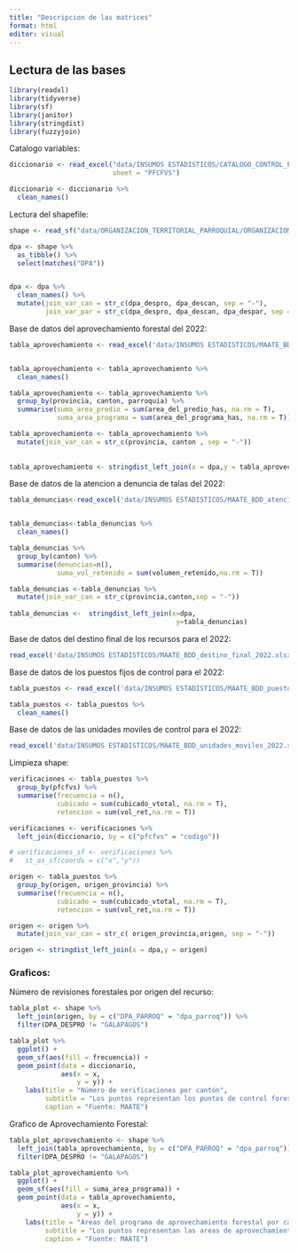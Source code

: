 ```yaml
---
title: "Descripcion de las matrices"
format: html
editor: visual
---
```


## Lectura de las bases

```r
library(readxl)
library(tidyverse)
library(sf)
library(janitor)
library(stringdist)
library(fuzzyjoin)
```

Catalogo variables:

```r
diccionario <- read_excel("data/INSUMOS ESTADISTICOS/CATALOGO_CONTROL_FORESTAL.xlsx",
                          sheet = "PFCFVS")

diccionario <- diccionario %>% 
  clean_names()
```

Lectura del shapefile:

```r

shape <- read_sf("data/ORGANIZACION_TERRITORIAL_PARROQUIAL/ORGANIZACION_TERRITORIAL_PARROQUIAL.shp")

dpa <- shape %>%
  as_tibble() %>% 
  select(matches("DPA"))


dpa <- dpa %>% 
  clean_names() %>% 
  mutate(join_var_can = str_c(dpa_despro, dpa_descan, sep = "-"),
         join_var_par = str_c(dpa_despro, dpa_descan, dpa_despar, sep = "-"))


```

Base de datos del aprovechamiento forestal del 2022:

```r
tabla_aprovechamiento <- read_excel('data/INSUMOS ESTADISTICOS/MAATE_BDD_aprovechamiento_forestal_2022.xlsx')


tabla_aprovechamiento <- tabla_aprovechamiento %>% 
  clean_names()

tabla_aprovechamiento <- tabla_aprovechamiento %>% 
  group_by(provincia, canton, parroquia) %>% 
  summarise(suma_area_predio = sum(area_del_predio_has, na.rm = T),
            suma_area_programa = sum(area_del_programa_has, na.rm = T))

tabla_aprovechamiento <- tabla_aprovechamiento %>% 
  mutate(join_var_can = str_c(provincia, canton , sep = "-"))
 
 
tabla_aprovechamiento <- stringdist_left_join(x = dpa,y = tabla_aprovechamiento)
```

Base de datos de la atencion a denuncia de talas del 2022:

```r
tabla_denuncias<-read_excel('data/INSUMOS ESTADISTICOS/MAATE_BDD_atencion_denuncias_talas_2022.xlsx')


tabla_denuncias<-tabla_denuncias %>%
  clean_names()

tabla_denuncias %>% 
  group_by(canton) %>%
  summarise(denuncias=n(),
            suma_vol_retenido = sum(volumen_retenido,na.rm = T))

tabla_denuncias <-tabla_denuncias %>%
  mutate(join_var_can = str_c(provincia,canton,sep = "-"))
 
tabla_denuncias <-  stringdist_left_join(x=dpa,
                                          y=tabla_denuncias)

```

Base de datos del destino final de los recursos para el 2022:

```r
read_excel('data/INSUMOS ESTADISTICOS/MAATE_BDD_destino_final_2022.xlsx')
```

Base de datos de los puestos fijos de control para el 2022:

```r
tabla_puestos <- read_excel('data/INSUMOS ESTADISTICOS/MAATE_BDD_puestos_fijos_2022.xlsx')

tabla_puestos <- tabla_puestos %>% 
  clean_names() 
```

Base de datos de las unidades moviles de control para el 2022:

```r
read_excel('data/INSUMOS ESTADISTICOS/MAATE_BDD_unidades_moviles_2022.xlsx')
```

Limpieza shape:

```r

verificaciones <- tabla_puestos %>% 
  group_by(pfcfvs) %>% 
  summarise(frecuencia = n(),
            cubicado = sum(cubicado_vtotal, na.rm = T),
            retencion = sum(vol_ret,na.rm = T))

verificaciones <- verificaciones %>% 
  left_join(diccionario, by = c("pfcfvs" = "codigo"))

# verificaciones_sf <- verificaciones %>% 
#   st_as_sf(coords = c("x","y"))

origen <- tabla_puestos %>% 
  group_by(origen, origen_provincia) %>% 
  summarise(frecuencia = n(),
            cubicado = sum(cubicado_vtotal, na.rm = T),
            retencion = sum(vol_ret,na.rm = T))

origen <- origen %>% 
  mutate(join_var_can = str_c( origen_provincia,origen, sep = "-"))

origen <- stringdist_left_join(x = dpa,y = origen)

```

### Graficos:

Número de revisiones forestales por origen del recurso:

```r
tabla_plot <- shape %>% 
  left_join(origen, by = c("DPA_PARROQ" = "dpa_parroq")) %>% 
  filter(DPA_DESPRO != "GALAPAGOS") 

tabla_plot %>% 
  ggplot() +
  geom_sf(aes(fill = frecuencia)) +
  geom_point(data = diccionario, 
             aes(x = x,
                 y = y)) +
    labs(title = "Número de verificaciones por cantón",
         subtitle = "Los puntos representan los puntos de control forestal",
         caption = "Fuente: MAATE")
```

Grafico de Aprovechamiento Forestal:

```r
tabla_plot_aprovechamiento <- shape %>% 
  left_join(tabla_aprovechamiento, by = c("DPA_PARROQ" = "dpa_parroq")) %>% 
  filter(DPA_DESPRO != "GALAPAGOS") 

tabla_plot_aprovechamiento %>% 
  ggplot() +
  geom_sf(aes(fill = suma_area_programa)) +
  geom_point(data = tabla_aprovechamiento, 
             aes(x = x,
                 y = y)) +
    labs(title = "Areas del programa de aprovechamiento forestal por cantón",
         subtitle = "Los puntos representan las areas de aprovechamiento forestal por canton",
         caption = "Fuente: MAATE")
```

